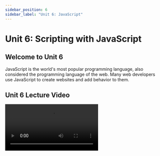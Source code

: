 ```yaml
---
sidebar_position: 6
sidebar_label: "Unit 6: JavaScript"
---
```



# Unit 6: Scripting with JavaScript

## Welcome to Unit 6

JavaScript is the world's most popular programming language, also considered the programming language of the web. Many web developers use 
JavaScript to create websites and add behavior to them.

## Unit 6 Lecture Video
<!-- TODO
<Video src="https://www.youtube.com/embed/x_J0zAbFx5Y" /> -->

<Video src="https://www.youtube.com/embed/DHjqpvDnNGE" />
    

## JavaScript

JavaScript is a high-level language and is very similar to many languages you might have used before (Python, Java). Here's a quick overview of the basics.

### Printing

```javascript
console.log("Hello, World!"); 
// In Web Development, this will actually show up in the developer console. 
// Open the console in Chrome with cmd+alt+j (mac) or ctrl+shift+j (windows)
```

### Variables

Variables are dynamically-typed, meaning, they don't have a type (like in Python). Undefined variables have the value `undefined`. We use the keywords `var`, `let` and `const` to define variables.

| Keyword | Behavior |
| --- | --- |
| var | Defines a variable globally. |
| let | Defines a variable limited in scope to the block. | 
| const | Defines a variable limited in scope to the block, but its value is constant.  |


```javascript
let x = 'hello';
let y = 1234;
let z = false;
var a = 'abc' // Defined globally. 
const pi = '3.14'; //this variable cannot ever be changed.
```

### Loops and Conditionals

JavaScript uses curly brackets `{}`, to denote code blocks for ifs, and loops. 

```javascript
if (i > 5) {
	console.log('i is bigger than 5');
} else if (i >= 3) {
	console.log('i is between 3 and 5');
} else {
	console.log('i is less than 3');
}
for (let x = 0; x < 5; x++) {
	console.log(x);
}
while (true) {
	console.log("repeat");
}
```

We can also use for-each loops in javascript, but only for arrays. 
```javascript
const array = ["one", "two", "three"]
array.forEach(function (item, index) {
  console.log(item, index);
});
```

In fact, JavaScript also has something cool called a for-of loop. This lets us loop through iterables like strings and arrays.
```javascript
const str = "fellowship"
for (const element of str) {
  console.log(element);
}
```


### Strings

```javascript
let clubName = 'icssc';
console.log(className); //icssc
className = className.toUpperCase();
console.log(className); //ICSSC
let part = className.substring(1, 4);
console.log(part); //CSS
console.log(className.indexOf('SSC') >= 0); //whether substring appears
```

### Arrays

Arrays are almost exactly the same as they are in Python.

```javascript
var array = ['a', 'b', 'c', 1, 2, 3];
console.log( array[2] ); // "c"
console.log( array.length );// 6
//add item to end of the array
array.push('4');

//combine elements into a string
var str = array.join('-');
console.log(str); //=> "a-b-c-1-2-3-4"

//get index of an element (first occurrence)
var oIndex = array.indexOf('x'); //=> 3
```

### Objects

Similar to Python Dictionaries, these are an unordered set of key-value pairs. Unlike python, you don't need quotes around the keys. 

```javascript
ages = {alice:40, bob:35, charles:13}
things = {num:12, dog:'woof', list:[1,2,3]}

//both of these work!
console.log(ages["alice"]); // 40
console.log(ages.bob); // 35
```

### Functions

Define the `sayHello` function that takes in two parameters, `firstName`, and `lastName`.  In JavaScript, parameters are optional. 

```javascript
function sayHello(firstName, lastName) {
	return "Hello, " + firstName + " " + lastName;
}

console.log(sayHello("Raman", "Gupta")); // Hello, Raman Gupta
console.log(sayHello()); // Hello, undefined undefined

//another way to define a function with =>
let otherSayHello = (firstName, lastName) => {
	return "Hello, " + firstName + " " + lastName;
};
```

### Callback Functions

Functions are objects, and can be passed as arguments to other function calls. 

```javascript
//Iterate through an array
var array = ['a','b','c'];
var printItem = function(item) {
 console.log(item);
}
array.forEach(printItem);
//more common to use anonymous function
array.forEach(function(item) {
 console.log(item);
});
```

If JavaScript is new to you, or you are curious, it might be helpful to check out the official documentation. It has tutorials, examples, and a reference to JavaScript syntax/features. There's so much more that we haven't covered on how JavaScript works. 

[JavaScript Documentation](https://developer.mozilla.org/en-US/docs/Web/JavaScript)



## Assignment

This week, we will be making a website showing off our favorite UCI classes. There will be a text input field to type in a class, and an add button, to add a new class to our list!

**Required Tasks**

-   

**Optional Stretch Goals**

-   

### Due Date

Monday, May 9th at 11:59pm

### Submission

Complete the [Google Form](https://forms.gle/ufBweAsXoBxsDwhm8)

<iframe src="https://forms.gle/ufBweAsXoBxsDwhm8" width="100%" height="1500" frameborder="0" marginheight="0" marginwidth="0">Loading…</iframe>


## External Resources

JavaScript

- [https://developer.mozilla.org/en-US/docs/Web/JavaScript](https://developer.mozilla.org/en-US/docs/Web/JavaScript)
- [https://www.w3schools.com/js/default.asp](https://www.w3schools.com/js/default.asp)

